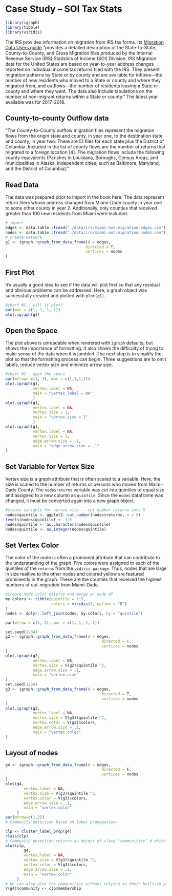 # Case Study -- SOI Tax Stats  {#irs}

```r
library(igraph)
library(tibble)
library(viridis)
```


The IRS provides information on migration from IRS tax forms.  Its [Migration Data Users guide](https://www.irs.gov/pub/irs-soi/1718inpublicmigdoc.pdf) "provides a detailed description of the State-to-State, County-to-County, and Gross Migration files produced by the Internal Revenue Service (IRS) Statistics of Income (SOI) Division. IRS Migration data for the United States are based on year-to-year address changes reported on individual income tax returns filed with the IRS. They present migration patterns by State or by county and are available for inflows—the number of new residents who moved to a State or county and where they migrated from, and outflows—the number of residents leaving a State or county and where they went. The data also include tabulations on the number of non-migrant returns within a State or county." The latest year available was for 2017-2018.

## County-to-county Outflow data

"The County-to-County outflow migration files represent the migration flows from the origin state and county, in year one, to the destination state and county, in year two. There are 51 files for each state plus the District of Columbia. Included in the list of county flows are the number of returns that migrated to a foreign location [4]. The migration flows include the following county equivalents (Parishes in Louisiana, Boroughs, Census Areas, and municipalities in Alaska, independent cities, such as Baltimore, Maryland, and the District of Columbia)."

## Read Data

The data was prepared prior to import in the book here.  The data represent return filers whose address changed from Miami-Dade county in year one to some other county in year 2.  Additionally, only counties that received greater than 100 new residents from Miami were included.

```r
# import
edges <- data.table::fread("./data/irs/miami-out-migration-edges.csv")
nodes <- data.table::fread("./data/irs/miami-out-migration-nodes.csv")
# create network
g1 <- igraph::graph_from_data_frame(d = edges,
                                   directed = T,
                                   vertices = nodes
)
```

## First Plot

It's usually a good idea to see if the data will plot first so that any residual and obvious problems can be addressed.  Here, a graph object was successfully created and plotted with `plot(g1)`.

```r
#chart #1 - will it plot?
par(mar = c(1, 1, 1, 1))
plot.igraph(g1)
```

## Open the Space

The plot above is unreadable when rendered with `igraph` defaults, but shows the importance of formatting.  It also shows the difficulty of trying to make sense of the data when it is jumbled.  The next step is to simplify the plot so that the formatting process can begin. Three suggestions are to omit labels, reduce vertex size and minimize arrow size.

```r
#chart #2 - open the space
par(mfrow= c(1, 3), mar = c(1,1,1,1))
plot.igraph(g1,
            vertex.label = NA,
            main = "vertex.label = NA"
            )
plot.igraph(g1,
            vertex.label = NA,
            vertex.size = 1,
            main = "vertex.size = 1"
            )
plot.igraph(g1,
            vertex.label = NA,
            vertex.size = 1,
            edge.arrow.size = .1,
            main = "edge.arrow.size = .1"
)
```

## Set Variable for Vertex Size

Vertex size is a graph attribute that is often scaled to a variable.  Here, the size is scaled to the number of returns or persons who moved from Maimi-Dade County.  The `node$returns` variable was cut into quintiles of equal size and assigned to a new column as `quintile`. Since the `nodes` dataframe was changed, it must be converted again into a new graph object. 

```r
#create variable for vertex.size -- cut number returns into 5
nodes$quintile <- ggplot2::cut_number(nodes$returns, n = 5)
levels(nodes$quintile) <- 1:5
nodes$quintile <- as.character(nodes$quintile)
nodes$quintile <- as.integer(nodes$quintile)
```

## Set Vertex Color

The color of the node is often a prominent attribute that can contribute to the understanding of the graph.  Five colors were assigned to each of the quintiles of the `returns` from the `vidiris package`.  Thus, nodes that are large in size realtive to the other nodes and colored yellow are featured prominently in the graph.  These are the counties that received the highest numbers of out-migration from Miami-Dade.

```r
#create node color palette and merge w/ node df
my.colors <- tibble(quintile = 1:5,
                    colors = viridis(5, option = "D")
)
nodes <- dplyr::left_join(nodes, my.colors, by = "quintile")
```

```r
par(mfrow = c(1, 2), mar = c(1, 1, 1, 1))

set.seed(1234)
g2 <- igraph::graph_from_data_frame(d = edges,
                                          directed = T,
                                          vertices = nodes
)
plot.igraph(g2,
            vertex.label = NA,
            vertex.size = V(g2)$quintile ^2,
            edge.arrow.size = .1,
            main = "vertex.size"
)
set.seed(1234)
g3 <- igraph::graph_from_data_frame(d = edges,
                                          directed = T,
                                          vertices = nodes
)
plot.igraph(g3,
            vertex.label = NA,
            vertex.size = V(g3)$quintile ^2,
            vertex.color = V(g3)$colors,
            edge.arrow.size = .1,
            main = "vertex.color"
)
```

## Layout of nodes

```r
g4 <- igraph::graph_from_data_frame(d = edges,
                                          directed = F,
                                          vertices = nodes
)
plot(g4,
        vertex.label = NA,
        vertex.size = V(g3)$quintile ^2,
        vertex.color = V(g3)$colors,
        edge.arrow.size = .1,
        main = "vertex.color"
     )
par(mfrow=c(1,2))
# Community detection based on label propagation:

clp <- cluster_label_prop(g4) 
class(clp)
# Community detection returns an object of class "communities" # which igraph knows how to plot:
plot(clp, 
        g4,
        vertex.label = NA,
        vertex.size = V(g3)$quintile ^2,
        vertex.color = V(g3)$colors,
        edge.arrow.size = .1,
        main = "vertex.color"
     )
# We can also plot the communities without relying on their built-in plot:
V(g4)$community <- clp$membership
```

